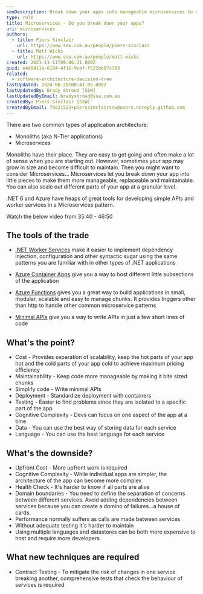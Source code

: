 ```yaml
---
seoDescription: Break down your apps into manageable microservices to achieve scalability, maintainability, and simplified code, while leveraging tools like .NET Worker Services, Azure Container Apps, and Minimal APIs.
type: rule
title: Microservices - Do you break down your apps?
uri: microservices
authors:
  - title: Piers Sinclair
    url: https://www.ssw.com.au/people/piers-sinclair
  - title: Matt Wicks
    url: https://www.ssw.com.au/people/matt-wicks
created: 2021-11-11T09:06:31.000Z
guid: e4d0411a-6184-4f16-9caf-f522bb07c703
related:
  - software-architecture-decision-tree
lastUpdated: 2024-06-28T00:41:05.000Z
lastUpdatedBy: Brady Stroud [SSW]
lastUpdatedByEmail: bradystroud@ssw.com.au
createdBy: Piers Sinclair [SSW]
createdByEmail: 79821522+pierssinclairssw@users.noreply.github.com
---
```


There are two common types of application architecture:

- Monoliths (aka N-Tier applications)
- Microservices

Monoliths have their place. They are easy to get going and often make a lot of sense when you are starting out. However, sometimes your app may grow in size and become difficult to maintain. Then you might want to consider Microservices...
Microservices let you break down your app into little pieces to make them more manageable, replaceable and maintainable. You can also scale out different parts of your app at a granular level.

.NET 6 and Azure have heaps of great tools for developing simple APIs and worker services in a Microservices pattern.

Watch the below video from 35:40 - 46:50
<youtubeEmbed url="https://youtu.be/oPyTZ-HGdn4?t=2141" description="" />

## The tools of the trade

- [.NET Worker Services](https://docs.microsoft.com/en-us/dotnet/core/extensions/workers) make it easier to implement dependency injection, configuration and other syntactic sugar using the same patterns you are familiar with in other types of .NET applications

- [Azure Container Apps](https://azure.microsoft.com/en-us/services/container-apps/#overview) give you a way to host different little subsections of the application

- [Azure Functions](https://docs.microsoft.com/en-us/azure/azure-functions/) gives you a great way to build applications in small, modular, scalable and easy to manage chunks. It provides triggers other than http to handle other common microservice patterns

- [Minimal APIs](https://devblogs.microsoft.com/dotnet/asp-net-core-updates-in-net-6-preview-4/#introducing-minimal-apis) give you a way to write APIs in just a few short lines of code

## What's the point?

- Cost - Provides separation of scalability, keep the hot parts of your app hot and the cold parts of your app cold to achieve maximum pricing efficiency
- Maintainability - Keep code more manageable by making it bite sized chunks
- Simplify code - Write minimal APIs
- Deployment - Standardize deployment with containers
- Testing - Easier to find problems since they are isolated to a specific part of the app
- Cognitive Complexity - Devs can focus on one aspect of the app at a time
- Data - You can use the best way of storing data for each service
- Language - You can use the best language for each service

## What's the downside?

- Upfront Cost - More upfront work is required
- Cognitive Complexity - While individual apps are simpler, the architecture of the app can become more complex
- Health Check - It's harder to know if all parts are alive
- Domain boundaries - You need to define the separation of concerns between different services. Avoid adding dependencies between services because you can create a domino of failures...a house of cards.
- Performance normally suffers as calls are made between services
- Without adequate testing it's harder to maintain
- Using multiple languages and datastores can be both more expensive to host and require more developers

## What new techniques are required

- Contract Testing - To mitigate the risk of changes in one service breaking another, comprehensive tests that check the behaviour of services is required
